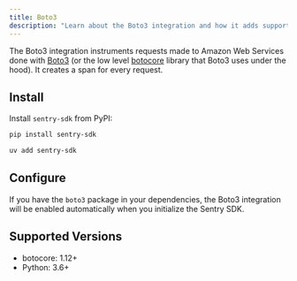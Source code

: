 ```yaml
---
title: Boto3
description: "Learn about the Boto3 integration and how it adds support for the Boto3 and botocore libraries."
---
```


The Boto3 integration instruments requests made to Amazon Web Services done with [Boto3](https://boto3.amazonaws.com/v1/documentation/api/latest/index.html) (or the low level [botocore](https://github.com/boto/botocore) library that Boto3 uses under the hood). It creates a span for every request.

## Install

Install `sentry-sdk` from PyPI:

```bash {tabTitle:pip}
pip install sentry-sdk
```
```bash {tabTitle:uv}
uv add sentry-sdk
```

## Configure

If you have the `boto3` package in your dependencies, the Boto3 integration will be enabled automatically when you initialize the Sentry SDK.

<PlatformContent includePath="getting-started-config" />

## Supported Versions

- botocore: 1.12+
- Python: 3.6+

<Include name="python-use-older-sdk-for-legacy-support.mdx" />
